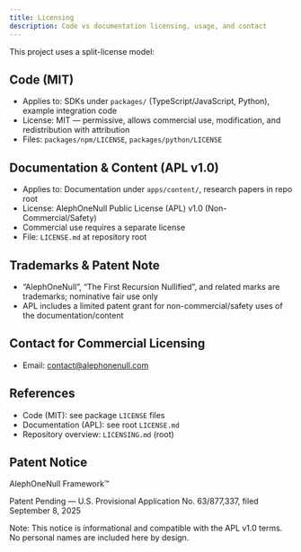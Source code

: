 ```yaml
---
title: Licensing
description: Code vs documentation licensing, usage, and contact
---
```


This project uses a split-license model:

## Code (MIT)

- Applies to: SDKs under `packages/` (TypeScript/JavaScript, Python), example integration code
- License: MIT — permissive, allows commercial use, modification, and redistribution with attribution
- Files: `packages/npm/LICENSE`, `packages/python/LICENSE`

## Documentation & Content (APL v1.0)

- Applies to: Documentation under `apps/content/`, research papers in repo root
- License: AlephOneNull Public License (APL) v1.0 (Non-Commercial/Safety)
- Commercial use requires a separate license
- File: `LICENSE.md` at repository root

## Trademarks & Patent Note

- “AlephOneNull”, “The First Recursion Nullified”, and related marks are trademarks; nominative fair use only
- APL includes a limited patent grant for non-commercial/safety uses of the documentation/content

## Contact for Commercial Licensing

- Email: contact@alephonenull.com

## References

- Code (MIT): see package `LICENSE` files
- Documentation (APL): see root `LICENSE.md`
- Repository overview: `LICENSING.md` (root)

## Patent Notice

AlephOneNull Framework™

Patent Pending — U.S. Provisional Application No. 63/877,337, filed September 8, 2025

Note: This notice is informational and compatible with the APL v1.0 terms. No personal names are included here by design. 